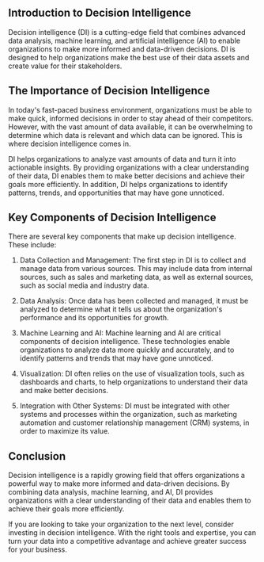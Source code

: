 ## Introduction to Decision Intelligence
Decision intelligence (DI) is a cutting-edge field that combines advanced data analysis, machine learning, and artificial intelligence (AI) to enable organizations to make more informed and data-driven decisions. DI is designed to help organizations make the best use of their data assets and create value for their stakeholders.

## The Importance of Decision Intelligence
In today's fast-paced business environment, organizations must be able to make quick, informed decisions in order to stay ahead of their competitors. However, with the vast amount of data available, it can be overwhelming to determine which data is relevant and which data can be ignored. This is where decision intelligence comes in.

DI helps organizations to analyze vast amounts of data and turn it into actionable insights. By providing organizations with a clear understanding of their data, DI enables them to make better decisions and achieve their goals more efficiently. In addition, DI helps organizations to identify patterns, trends, and opportunities that may have gone unnoticed.

## Key Components of Decision Intelligence
There are several key components that make up decision intelligence. These include:

1. Data Collection and Management: The first step in DI is to collect and manage data from various sources. This may include data from internal sources, such as sales and marketing data, as well as external sources, such as social media and industry data.

2. Data Analysis: Once data has been collected and managed, it must be analyzed to determine what it tells us about the organization's performance and its opportunities for growth.

3. Machine Learning and AI: Machine learning and AI are critical components of decision intelligence. These technologies enable organizations to analyze data more quickly and accurately, and to identify patterns and trends that may have gone unnoticed.

4. Visualization: DI often relies on the use of visualization tools, such as dashboards and charts, to help organizations to understand their data and make better decisions.

5. Integration with Other Systems: DI must be integrated with other systems and processes within the organization, such as marketing automation and customer relationship management (CRM) systems, in order to maximize its value.

## Conclusion
Decision intelligence is a rapidly growing field that offers organizations a powerful way to make more informed and data-driven decisions. By combining data analysis, machine learning, and AI, DI provides organizations with a clear understanding of their data and enables them to achieve their goals more efficiently.

If you are looking to take your organization to the next level, consider investing in decision intelligence. With the right tools and expertise, you can turn your data into a competitive advantage and achieve greater success for your business.